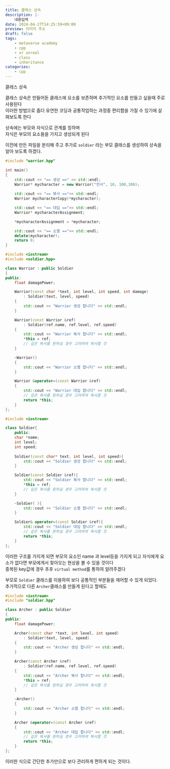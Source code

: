 ```yaml
---
title: 클래스 상속
description: |-
    내용입력
date: 2024-04-27T14:25:59+09:00
preview: 이미지 주소
draft: false
tags:
    - metaverse academy
    - cpp
    - xr unreal
    - class
    - inheritance
categories:
    - cpp
---
```


클레스 상속

클레스 상속은 만들어둔 클레스에 요소를 보존하며 추가적인 요소를 만들고 싶을때 주로 사용된다\
이러한 방법으로 좀더 유연한 코딩과 공통작업하는 과정중 편리함을 가질 수 있기에 살펴보도록 한다

상속에는 부모와 자식으로 관계를 칭하며\
자식은 부모의 요소들을 가지고 생성되게 된다

이전에 만든 파일을 분리해 주고 추가로 ```soldier``` 라는 부모 클래스를 생성하여 상속을 알아 보도록 하겠다.

```cpp filename="main.cpp"
#include "warrior.hpp"

int main()
{
    std::cout << "== 생성 ==" << std::endl;
    Warrior* mycharacter = new Warrior("전사", 10, 100,100);
    
    std::cout << "== 복사 =="<< std::endl;
    Warrior mycharacterCopy(*mycharacter);

    std::cout << "== 대입 =="<< std::endl;
    Warrior* mycharacterAssignment;

    *mycharacterAssignment = *mycharacter;

    std::cout << "== 소멸 =="<< std::endl;
    delete(mycharacter);
    return 0;
}
```

```cpp filename="warrior.hpp"
#include <iostream>
#include <soldier.hpp>

class Warrior : public Soldier
{
public:
    float damagePower;

    Warrior(const char *text, int level, int speed, int damage)
        : Soldier(text, level, speed)
    {
        std::cout << "Warrior 생성 합니다" << std::endl;
    }

    Warrior(const Warrior &ref)
        : Soldier(ref.name, ref.level, ref.speed)
    {
        std::cout << "Warrior 복사 합니다" << std::endl;
        *this = ref;
        // 깊은 복사를 원하실 경우 고려하여 복사할 것
    }

    ~Warrior()
    {
        std::cout << "Warrior 소멸 합니다" << std::endl;
    }

    Warrior &operator=(const Warrior &ref)
    {
        std::cout << "Warrior 대입 합니다" << std::endl;
        // 깊은 복사를 원하실 경우 고려하여 복사할 것
        return *this;
    }
};
```

```cpp filename="soldier.hpp"
#include <iostream>

class Soldier{
    public:
    char *name;
    int level;
    int speed;
    
    Soldier(const char* text, int level, int speed){
        std::cout << "Soldier 생성 합니다" << std::endl;
    }

    Soldier(const Soldier &ref){
        std::cout << "Soldier 복사 합니다" << std::endl;
        *this = ref;
        // 깊은 복사를 원하실 경우 고려하여 복사할 것
    }

    ~Soldier( ){
        std::cout << "Soldier 소멸 합니다" << std::endl;
    }

    Soldier& operator=(const Soldier &ref){
        std::cout << "Soldier 대입 합니다" << std::endl;
        // 깊은 복사를 원하실 경우 고려하여 복사할 것
        return *this;
    }
};
```

이러한 구조를 가지게 되면 부모의 요소인 name 과 level등을 가지게 되고 자식에게 요소가 없다면 부모에게서 찾아오는 현상을 볼 수 있을 것이다\
중복된 key값에 경우 추후 ```virtual method```를 통하여 알려주겠다

부모로 ```Soldier``` 클레스를 이용하여 보다 공통적인 부분들을 제어할 수 있게 되었다.\
추가적으로 다른 ```Archer```클래스를 만들게 된다고 할때도

```cpp filename="archer.hpp"
#include <iostream>
#include "soldier.hpp"

class Archer : public Soldier
{
public:
    float damagePower;

    Archer(const char *text, int level, int speed)
        : Soldier(text, level, speed)
    {
        std::cout << "Archer 생성 합니다" << std::endl;
    }

    Archer(const Archer &ref)
        : Soldier(ref.name, ref.level, ref.speed)
    {
        std::cout << "Archer 복사 합니다" << std::endl;
        *this = ref;
        // 깊은 복사를 원하실 경우 고려하여 복사할 것
    }

    ~Archer()
    {
        std::cout << "Archer 소멸 합니다" << std::endl;
    }

    Archer &operator=(const Archer &ref)
    {
        std::cout << "Archer 대입 합니다" << std::endl;
        // 깊은 복사를 원하실 경우 고려하여 복사할 것
        return *this;
    }
};
```

이러한 식으로 간단한 추가만으로 보다 관리하게 편하게 되는 것이다.
